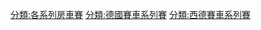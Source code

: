 {{Commonscat|Deutsche Tourenwagen Masters}}
[[分類:各系列房車賽|分類:各系列房車賽]]
[[分類:德國賽車系列賽|分類:德國賽車系列賽]]
[[分類:西德賽車系列賽|分類:西德賽車系列賽]]